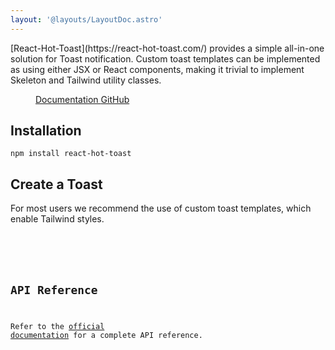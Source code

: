 ```yaml
---
layout: '@layouts/LayoutDoc.astro'
---
```




<p class="type-scale-5">
	[React-Hot-Toast](https://react-hot-toast.com/) provides a simple all-in-one solution for Toast notification. Custom toast templates can
	be implemented as using either JSX or React components, making it trivial to implement Skeleton and Tailwind utility classes.
</p>

<figure class="card-filled-enhanced flex justify-center gap-4 p-8">
	<a href="https://react-hot-toast.com/docs" target="_blank" class="btn preset-filled">
		Documentation
	</a>
	<a href="https://github.com/timolins/react-hot-toast" target="_blank" class="btn preset-filled">
		GitHub
	</a>
</figure>

## Installation

```console
npm install react-hot-toast
```

## Create a Toast

For most users we recommend the use of custom toast templates, which enable Tailwind styles.

<Preview client:load>
	<Fragment slot="preview">
		<Example client:load />
	</Fragment>
	<Fragment slot="code">
		<Code code={ExampleRaw} lang="tsx" />
	</Fragment>
</Preview>

## API Reference

Refer to the [official documentation](https://react-hot-toast.com/docs) for a complete API reference.
